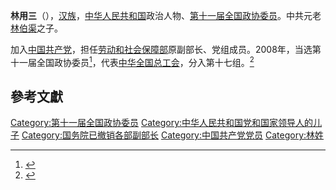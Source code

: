 '''林用三'''（{{bd|1939年||}}），[[汉族|汉族]]，[[中华人民共和国|中华人民共和国]]政治人物、[[第十一届全国政协委员|第十一届全国政协委员]]。中共元老[[林伯渠|林伯渠]]之子。

加入[[中国共产党|中国共产党]]，担任[[劳动和社会保障部|劳动和社会保障部]]原副部长、党组成员。2008年，当选第十一届全国政协委员<ref>{{cite news|title=第十一届全国政协委员名单|url=http://www.indaa.com.cn/zt/2009qglh/zxzs/200903/t20090303_127573.html|accessdate=2013-04-09|newspaper=新华社北京1月25日电 中国人民政治协商会议第十一届全国委员会委员名单(共2237人，2008年1月25日政协第十届全国委员会常务委员会第二十次会议通过)|date=2008年1月25日|deadurl=yes|archiveurl=https://web.archive.org/web/20130928014403/http://www.indaa.com.cn/zt/2009qglh/zxzs/200903/t20090303_127573.html|archivedate=2013年9月28日}}</ref>，代表[[中华全国总工会|中华全国总工会]]，分入第十七组。<ref>{{cite news|title=全国政协信息-林用三|url=http://www.cppcc.gov.cn/CMS/wylibary/showJcwyxtInfoWylibary.action?tabJcwyxt.guid=11W0005730&wytype=wjwy|accessdate=2013-04-11|newspaper=全国政协委员会|archive-date=2019-05-21|archive-url=https://web.archive.org/web/20190521045650/http://www.cppcc.gov.cn/CMS/wylibary/showJcwyxtInfoWylibary.action?tabJcwyxt.guid=11W0005730&wytype=wjwy|dead-url=no}}</ref>

==參考文獻==
{{reflist}}
{{中国政治人物小作品}}
{{先辈曾任党和国家领导人的中华人民共和国高级干部}}
{{林伯渠家系}}

[[Category:第十一届全国政协委员|Category:第十一届全国政协委员]]
[[Category:中华人民共和国党和国家领导人的儿子|Category:中华人民共和国党和国家领导人的儿子]]
[[Category:国务院已撤销各部副部长|Category:国务院已撤销各部副部长]]
[[Category:中国共产党党员|Category:中国共产党党员]]
[[Category:林姓|Category:林姓]]